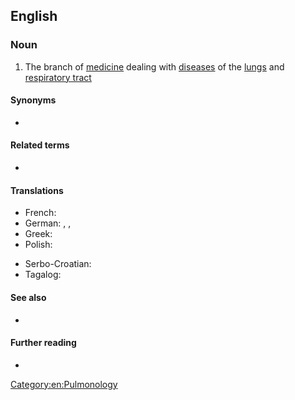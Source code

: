 ==English==

===Noun===
{{en-noun|-}}

# {{lb|en|medicine}} The branch of [[medicine]] dealing with [[disease]]s of the [[lungs]] and [[respiratory tract]]

====Synonyms====
* {{l|en|pneumology}}

====Related terms====
* {{l|en|pulmonologist}}

====Translations====
{{trans-top|the branch of medicine dealing with diseases of the lungs and respiratory tract}}
* French: {{t+|fr|pneumologie|f}}
* German: {{t+|de|Pulmonologie|f}}, {{t+|de|Pulmologie|f}}, {{t+|de|Pneumologie|f}}
* Greek: {{t+|el|πνευμονολογία|f}}
* Polish: {{t+|pl|pulmonologia|f}}
{{trans-mid}}
* Serbo-Croatian: {{t+|sh|pulmologija|f}}
* Tagalog: {{t|tl|palabagaan}}
{{trans-bottom}}

====See also====
* {{l|en|respirologist}}

====Further reading====
* {{pedialite}}

[[Category:en:Pulmonology]]